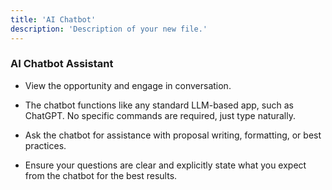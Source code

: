 ```yaml
---
title: 'AI Chatbot'
description: 'Description of your new file.'
---
```



### AI Chatbot Assistant

* View the opportunity and engage in conversation.

* The chatbot functions like any standard LLM-based app, such as ChatGPT. No specific commands are required, just type naturally.

* Ask the chatbot for assistance with proposal writing, formatting, or best practices.

* Ensure your questions are clear and explicitly state what you expect from the chatbot for the best results.